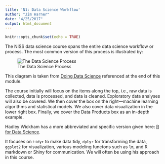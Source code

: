 ```yaml
---
title: 'N1: Data Science Workflow'
author: "Jim Harner"
date: "4/25/2017"
output: html_document
---
```


```r
knitr::opts_chunk$set(echo = TRUE)
```

The NISS data science course spans the entire data science workflow or process. The most common version of this process is illustrated by:   

![The Data Science Process](figures/dsciProcess.png)  

This diagram is taken from [Doing Data Science](http://shop.oreilly.com/product/0636920028529.do) referenced at the end of this module.

The course initially will focus on the items along the top, i.e., raw data is collected, data is processed, and data is cleaned. Exploratory data analyses will also be covered. We then cover the box on the right---machine learning algorithms and statistical models. We also cover data visualization in the lower right box. Finally, we cover the Data Products box as an in-depth example.

Hadley Wickham has a more abbreviated and specific version given here: [R for Data Science](http://r4ds.had.co.nz/introduction.html#what-you-will-learn).

It focuses on `tidyr` to make data tidy, `dplyr` for transforming the data, `ggplot2` for visualization, various modeling functons such as `lm`, and R markdown or Shiny for communication. We will often be using his approach in this course.
